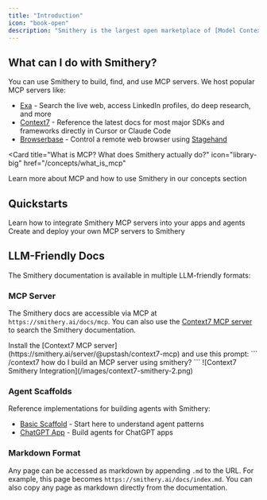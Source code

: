 ```yaml
---
title: "Introduction"
icon: "book-open"
description: "Smithery is the largest open marketplace of [Model Context Protocol](https://modelcontextprotocol.io/docs/getting-started/intro) (MCP) servers. Discover and deploy MCP servers that enable LLMs to search the web, access databases, and more."
---
```


## What can I do with Smithery?

You can use Smithery to build, find, and use MCP servers. We host popular MCP servers like:

- [Exa](https://smithery.ai/server/exa) - Search the live web, access LinkedIn profiles, do deep research, and more
- [Context7](https://smithery.ai/server/@upstash/context7-mcp) - Reference the latest docs for most major SDKs and frameworks directly in Cursor or Claude Code
- [Browserbase](https://smithery.ai/server/@browserbasehq/mcp-browserbase) - Control a remote web browser using [Stagehand](https://stagehand.dev)

<Card
  title="What is MCP? What does Smithery actually do?"
  icon="library-big"
  href="/concepts/what_is_mcp"
>
  Learn more about MCP and how to use Smithery in our concepts section
</Card>

## Quickstarts

<CardGroup>
  <Card
    title="Use MCP Servers"
    icon="hammer"
    href="/getting_started/quickstart_connect"
  >
    Learn how to integrate Smithery MCP servers into your apps and agents
  </Card>
  <Card
    title="Deploy MCP Servers"
    icon="anvil"
    href="/getting_started/quickstart_build_typescript"
  >
    Create and deploy your own MCP servers to Smithery
  </Card>
</CardGroup>

## LLM-Friendly Docs

The Smithery documentation is available in multiple LLM-friendly formats:

### MCP Server

The Smithery docs are accessible via MCP at `https://smithery.ai/docs/mcp`. You can also use the [Context7 MCP server](https://smithery.ai/server/@upstash/context7-mcp) to search the Smithery documentation.

<Tip>
  Install the [Context7 MCP
  server](https://smithery.ai/server/@upstash/context7-mcp) and use this prompt:
  ``` /context7 how do I build an MCP server using smithery? ``` ![Context7
  Smithery Integration](/images/context7-smithery-2.png)
</Tip>

### Agent Scaffolds

Reference implementations for building agents with Smithery:

- [Basic Scaffold](https://github.com/smithery-ai/sdk/blob/main/examples/basic-server/AGENTS.md) - Start here to understand agent patterns
- [ChatGPT App](https://github.com/smithery-ai/sdk/blob/main/examples/open-ai-hello-server/AGENTS.md) - Build agents for ChatGPT apps

### Markdown Format

Any page can be accessed as markdown by appending `.md` to the URL. For example, this page becomes `https://smithery.ai/docs/index.md`. You can also copy any page as markdown directly from the documentation.
